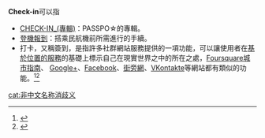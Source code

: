 '''Check-in'''可以指
*[[CHECK-IN_(專輯)|CHECK-IN_(專輯)]]：PASSPO☆的專輯。
*[[登機報到|登機報到]]：搭乘民航機前所需進行的手續。
*打卡，又稱簽到，是指許多社群網站服務提供的一項功能，可以讓使用者在[[基於位置的服務|基於位置的服務]]的基礎上標示自己在現實世界之中的所在之處，[[Foursquare|Foursquare城市指南]]、 [[Google+|Google+]]、[[Facebook|Facebook]]、[[街旁網|街旁網]]、[[VKontakte|VKontakte]]等網站都有類似的功能。<ref>{{Cite book | last1 = Broll | first1 = W. | last2 = Ohlenburg | first2 = J. | last3 = Lindt | first3 = I. | last4 = Herbst | first4 = I. | last5 = Braun | first5 = A. K. | doi = 10.1145/1230040.1230097 | chapter = Meeting technology challenges of pervasive augmented reality games | title = Proceedings of 5th ACM SIGCOMM workshop on Network and system support for games  - NetGames '06 | pages = 28 | year = 2006 | isbn = 1595935894 | pmid =  | pmc = }}</ref><ref>{{Cite web |url=https://www.wsj.com/articles/SB10001424052748703597204575483832278936028?mod=googlenews_wsj |title=Three Best Ways to Use Location-Based Social Media |first=Riva |last=Richmond |date=September 10, 2010 |work=The Wall Street Journal |publisher=Dow Jones & Company, Inc. |accessdate=September 30, 2010 |archive-date=2020-07-27 |archive-url=https://web.archive.org/web/20200727203959/https://www.wsj.com/articles/SB10001424052748703597204575483832278936028?mod=googlenews_wsj |dead-url=no }}</ref>
{{disamb}}
[[cat:非中文名称消歧义|cat:非中文名称消歧义]]
